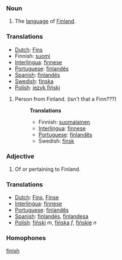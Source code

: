 ===Noun===
# The [[language]] of [[Finland]].

===Translations===
*[[Dutch]]: [[Fins]]
*Finnish: [[suomi]]
*[[Interlingua]]: [[finnese]]
*[[Portuguese]]: [[finlandês]]
*[[Spanish]]: [[finlandés]]
*[[Swedish]]: [[finska]]
*[[Polish]]: [[język fiński]]

# Person from Finland. (isn't that a Finn???)
#:'''Translations'''
#:*Finnish: [[suomalainen]]
#:*[[Interlingua]]: [[finnese]]
#:*[[Portuguese]]: [[finlandês]]
#:*Swedish: [[finsk]]

===Adjective===
# Of or pertaining to Finland.
===Translations===
*[[Dutch]]: [[Fins]], [[Finse]]
*[[Interlingua]]: [[finnese]]
*[[Portuguese]]: [[finlandês]]
*[[Spanish]]: [[finlandés]], [[finlandesa]]
*[[Polish]]: [[fiński]] ''m'', [[fińska]] ''f'', [[fińskie]] ''n''

===Homophones===

[[finish]]